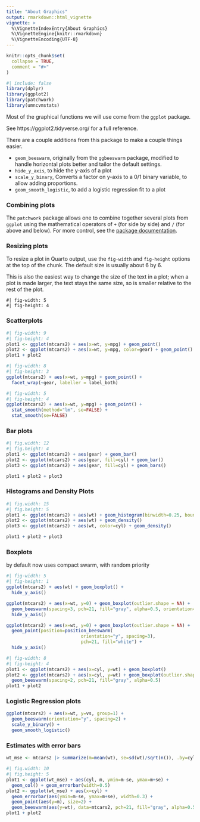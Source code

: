 ```yaml
---
title: "About Graphics"
output: rmarkdown::html_vignette
vignette: >
  %\VignetteIndexEntry{About Graphics}
  %\VignetteEngine{knitr::rmarkdown}
  %\VignetteEncoding{UTF-8}
---
```


```r
knitr::opts_chunk$set(
  collapse = TRUE,
  comment = "#>"
)
```

```r
#| include: false
library(dplyr)
library(ggplot2)
library(patchwork)
library(umncvmstats)
```




Most of the graphical functions we will use come from the `ggplot` package.

See https://ggplot2.tidyverse.org/ for a full reference.

There are a couple additions from this package to make a couple things easier.

+ `geom_beeswarm`, originally from the `ggbeeswarm` package, modified
  to handle horizontal plots better and tailor the default settings.
+ `hide_y_axis`, to hide the y-axis of a plot
+ `scale_y_binary`, Converts a factor on y-axis to a 0/1 binary variable, to allow adding proportions.
+ `geom_smooth_logistic`, to add a logistic regression fit to a plot

### Combining plots

The `patchwork` package allows one to combine together several plots from `ggplot` using
the mathematical operators of `+` (for side by side) and `/` (for above and below). 
For more control, see the [package documentation](https://patchwork.data-imaginist.com/).

### Resizing plots

To resize a plot in Quarto output, use the `fig-width` and `fig-height` options at the top of the chunk. The default size is usually about 6 by 6.

This is also the easiest way to change the size of the text in a plot; 
when a plot is made larger, the text stays the same size, so is smaller relative to the rest of the plot.

```
#| fig-width: 5
#| fig-height: 4
```


### Scatterplots

```r
#| fig-width: 9
#| fig-height: 4
plot1 <- ggplot(mtcars2) + aes(x=wt, y=mpg) + geom_point()
plot2 <- ggplot(mtcars2) + aes(x=wt, y=mpg, color=gear) + geom_point()
plot1 + plot2
```

```r
#| fig-width: 8
#| fig-height: 3
ggplot(mtcars2) + aes(x=wt, y=mpg) + geom_point() +
  facet_wrap(~gear, labeller = label_both)
```

```r
#| fig-width: 5
#| fig-height: 4
ggplot(mtcars2) + aes(x=wt, y=mpg) + geom_point() +
  stat_smooth(method="lm", se=FALSE) +
  stat_smooth(se=FALSE)
```

### Bar plots

```r
#| fig.width: 12
#| fig.height: 4
plot1 <- ggplot(mtcars2) + aes(gear) + geom_bar()
plot2 <- ggplot(mtcars2) + aes(gear, fill=cyl) + geom_bar()
plot3 <- ggplot(mtcars2) + aes(gear, fill=cyl) + geom_bars()

plot1 + plot2 + plot3
```

### Histograms and Density Plots

```r
#| fig.width: 15
#| fig.height: 5
plot1 <- ggplot(mtcars2) + aes(wt) + geom_histogram(binwidth=0.25, boundary=0)
plot2 <- ggplot(mtcars2) + aes(wt) + geom_density()
plot3 <- ggplot(mtcars2) + aes(wt, color=cyl) + geom_density()

plot1 + plot2 + plot3
```

### Boxplots
by default now uses compact swarm, with random priority

```r
#| fig-width: 5
#| fig-height: 1
ggplot(mtcars2) + aes(wt) + geom_boxplot() +
  hide_y_axis()

ggplot(mtcars2) + aes(x=wt, y=0) + geom_boxplot(outlier.shape = NA) + 
  geom_beeswarm(spacing=3, pch=21, fill="gray", alpha=0.5, orientation="y") +
  hide_y_axis()

ggplot(mtcars2) + aes(x=wt, y=0) + geom_boxplot(outlier.shape = NA) + 
  geom_point(position=position_beeswarm(
                            orientation="y", spacing=3),
                            pch=21, fill="white") +
  hide_y_axis()
```

```r
#| fig-width: 8
#| fig-height: 4
plot1 <- ggplot(mtcars2) + aes(x=cyl, y=wt) + geom_boxplot()
plot2 <- ggplot(mtcars2) + aes(x=cyl, y=wt) + geom_boxplot(outlier.shape = NA) +
  geom_beeswarm(spacing=2, pch=21, fill="gray", alpha=0.5)
plot1 + plot2
```

### Logistic Regression plots

```r
ggplot(mtcars2) + aes(x=wt, y=vs, group=1) + 
  geom_beeswarm(orientation="y", spacing=2) +
  scale_y_binary() +
  geom_smooth_logistic()
```

### Estimates with error bars

```r
wt_mse <- mtcars2 |> summarize(m=mean(wt), se=sd(wt)/sqrt(n()), .by=cyl)
```

```r
#| fig.width: 10
#| fig.height: 5
plot1 <- ggplot(wt_mse) + aes(cyl, m, ymin=m-se, ymax=m+se) + 
  geom_col() + geom_errorbar(width=0.5)
plot2 <- ggplot(wt_mse) + aes(x=cyl) + 
  geom_errorbar(aes(ymin=m-se, ymax=m+se), width=0.3) +
  geom_point(aes(y=m), size=2) +
  geom_beeswarm(aes(y=wt), data=mtcars2, pch=21, fill="gray", alpha=0.5)
plot1 + plot2
```
